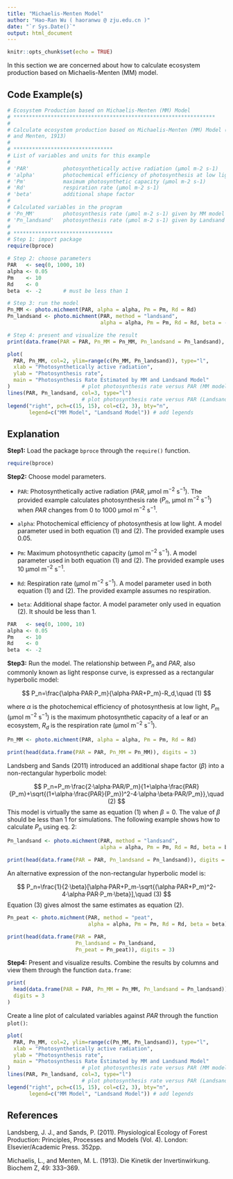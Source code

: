 ```yaml
---
title: "Michaelis-Menten Model"
author: "Hao-Ran Wu ( haoranwu @ zju.edu.cn )"
date: "`r Sys.Date()`"
output: html_document
---
```


```r
knitr::opts_chunk$set(echo = TRUE)
```

In this section we are concerned about how to calculate ecosystem production based on Michaelis-Menten (MM) model.

## Code Example(s)

```r
# Ecosystem Production based on Michaelis-Menten (MM) Model
# *****************************************************************
#
# Calculate ecosystem production based on Michaelis-Menten (MM) Model (Michaelis
# and Menten, 1913)
#
# ********************************
# List of variables and units for this example
#
# 'PAR'        	  photosynthetically active radiation (μmol m-2 s-1)
# 'alpha'         photochemical efficiency of photosynthesis at low light
# 'Pm'            maximum photosynthetic capacity (μmol m-2 s-1)
# 'Rd'            respiration rate (μmol m-2 s-1)
# 'beta'          additional shape factor
#
# Calculated variables in the program
# 'Pn_MM'         photosynthesis rate (μmol m-2 s-1) given by MM model
# 'Pn_landsand'   photosynthesis rate (μmol m-2 s-1) given by Landsand model
#
# ********************************
# Step 1: import package
require(bproce)

# Step 2: choose parameters
PAR   <- seq(0, 1000, 10)
alpha <- 0.05
Pm    <- 10
Rd    <- 0
beta  <- -2       # must be less than 1

# Step 3: run the model
Pn_MM <- photo.michment(PAR, alpha = alpha, Pm = Pm, Rd = Rd)
Pn_landsand <- photo.michment(PAR, method = "landsand", 
                              alpha = alpha, Pm = Pm, Rd = Rd, beta = -2)

# Step 4: present and visualize the result
print(data.frame(PAR = PAR, Pn_MM = Pn_MM, Pn_landsand = Pn_landsand), digits = 3)

plot(
  PAR, Pn_MM, col=2, ylim=range(c(Pn_MM, Pn_landsand)), type="l",
  xlab = "Photosynthetically active radiation",
  ylab = "Photosynthesis rate",
  main = "Photosynthesis Rate Estimated by MM and Landsand Model"
)                       # plot photosynthesis rate versus PAR (MM model)
lines(PAR, Pn_landsand, col=3, type="l")
                        # plot photosynthesis rate versus PAR (Landsand model)
legend("right", pch=c(15, 15), col=c(2, 3), bty="n",
       legend=c("MM Model", "Landsand Model")) # add legends
```

## Explanation

**Step1:** Load the package `bproce` through the `require()` function.

```r
require(bproce)
```

**Step2:** Choose model parameters.

-   `PAR`: Photosynthetically active radiation ($PAR$, µmol m^−2^ s^−1^). The provided example calculates photosynthesis rate ($P_n$, µmol m^−2^ s^−1^) when $PAR$ changes from 0 to 1000 µmol m^−2^ s^−1^.

-   `alpha`: Photochemical efficiency of photosynthesis at low light. A model parameter used in both equation (1) and (2). The provided example uses 0.05.

-   `Pm`: Maximum photosynthetic capacity (µmol m^−2^ s^−1^). A model parameter used in both equation (1) and (2). The provided example uses 10 µmol m^−2^ s^−1^.

-   `Rd`: Respiration rate (µmol m^−2^ s^−1^). A model parameter used in both equation (1) and (2). The provided example assumes no respiration.

-   `beta`: Additional shape factor. A model parameter only used in equation (2). It should be less than 1.

```r
PAR   <- seq(0, 1000, 10)
alpha <- 0.05
Pm    <- 10
Rd    <- 0
beta  <- -2
```

**Step3:** Run the model. The relationship between $P_n$ and $PAR$, also commonly known as light response curve, is expressed as a rectangular hyperbolic model:

$$
P_n=\frac{\alpha·PAR·P_m}{\alpha·PAR+P_m}-R_d,\quad (1)
$$

where $\alpha$ is the photochemical efficiency of photosynthesis at low light, $P_m$ (µmol m^−2^ s^−1^) is the maximum photosynthetic capacity of a leaf or an ecosystem, $R_d$ is the respiration rate (µmol m^−2^ s^−1^).

```r
Pn_MM <- photo.michment(PAR, alpha = alpha, Pm = Pm, Rd = Rd)

print(head(data.frame(PAR = PAR, Pn_MM = Pn_MM)), digits = 3)
```

Landsberg and Sands (2011) introduced an additional shape factor ($\beta$) into a non-rectangular hyperbolic model:

$$
P_n=P_m·\frac{2·\alpha·PAR/P_m}{1+\alpha·\frac{PAR}{P_m}+\sqrt{(1+\alpha·\frac{PAR}{P_m})^2-4·\alpha·\beta·PAR/P_m}},\quad (2)
$$This model is virtually the same as equation (1) when $β = 0$. The value of $β$ should be less than 1 for simulations. The following example shows how to calculate *P~n~* using eq. 2:

```r
Pn_landsand <- photo.michment(PAR, method = "landsand", 
                              alpha = alpha, Pm = Pm, Rd = Rd, beta = beta)

print(head(data.frame(PAR = PAR, Pn_landsand = Pn_landsand)), digits = 3)
```

An alternative expression of the non-rectangular hyperbolic model is:

$$
P_n=\frac{1}{2·\beta}[\alpha·PAR+P_m-\sqrt{(\alpha·PAR+P_m)^2-4·\alpha·PAR·P_m·\beta}],\quad (3)
$$Equation (3) gives almost the same estimates as equation (2).

```r
Pn_peat <- photo.michment(PAR, method = "peat", 
                          alpha = alpha, Pm = Pm, Rd = Rd, beta = beta)

print(head(data.frame(PAR = PAR, 
                      Pn_landsand = Pn_landsand, 
                      Pn_peat = Pn_peat)), digits = 3)
```

**Step4:** Present and visualize results. Combine the results by columns and view them through the function `data.frame`:

```r
print(
  head(data.frame(PAR = PAR, Pn_MM = Pn_MM, Pn_landsand = Pn_landsand)),
  digits = 3
)
```

Create a line plot of calculated variables against $PAR$ through the function `plot()`:

```r
plot(
  PAR, Pn_MM, col=2, ylim=range(c(Pn_MM, Pn_landsand)), type="l",
  xlab = "Photosynthetically active radiation",
  ylab = "Photosynthesis rate",
  main = "Photosynthesis Rate Estimated by MM and Landsand Model"
)                       # plot photosynthesis rate versus PAR (MM model)
lines(PAR, Pn_landsand, col=3, type="l")
                        # plot photosynthesis rate versus PAR (Landsand model)
legend("right", pch=c(15, 15), col=c(2, 3), bty="n",
       legend=c("MM Model", "Landsand Model")) # add legends
```

## References

Landsberg, J. J., and Sands, P. (2011). Physiological Ecology of Forest Production: Principles, Processes and Models (Vol. 4). London: Elsevier/Academic Press. 352pp.

Michaelis, L., and Menten, M. L. (1913). Die Kinetik der Invertinwirkung. Biochem Z, 49: 333--369.
